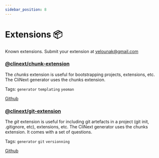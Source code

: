 ```yaml
---
sidebar_position: 8
---
```


# Extensions 📦

Known extensions.
Submit your extension at yelounak@gmail.com

### [@clinext/chunk-extension](https://github.com/clinext/chunk-extension)
The *chunks* extension is useful for bootstrapping projects, extensions, etc.
The CliNext generator uses the chunks extension.

Tags: ```generator``` ```templating``` ```yeoman```

[Github](https://github.com/@clinext/chunk-extension)

### [@clinext/git-extension](https://github.com/clinext/git-extension)
The *git* extension is useful for including git artefacts in a project (git init, .gitignore, etc), extensions, etc.
The CliNext generator uses the chunks extension. It comes with a set of questions.

Tags: ```generator``` ```git``` ```versionning```

[Github](https://github.com/clinext/chunk-extension)

